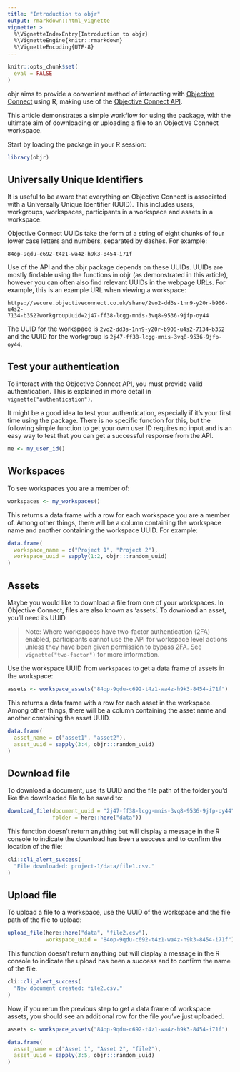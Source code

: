```yaml
---
title: "Introduction to objr"
output: rmarkdown::html_vignette
vignette: >
  %\VignetteIndexEntry{Introduction to objr}
  %\VignetteEngine{knitr::rmarkdown}
  %\VignetteEncoding{UTF-8}
---
```


```r
knitr::opts_chunk$set(
  eval = FALSE
)
```

objr aims to provide a convenient method of interacting with [Objective Connect](https://secure.objectiveconnect.co.uk) using R, making use of the [Objective Connect API](https://secure.objectiveconnect.co.uk/publicapi/1/swagger-ui/index.html).

This article demonstrates a simple workflow for using the package, with the ultimate aim of downloading or uploading a file to an Objective Connect workspace.

Start by loading the package in your R session:

```r
library(objr)
```


## Universally Unique Identifiers

It is useful to be aware that everything on Objective Connect is associated with a Universally Unique Identifier (UUID). This includes users, workgroups, workspaces, participants in a workspace and assets in a workspace. 

Objective Connect UUIDs take the form of a string of eight chunks of four lower case letters and numbers, separated by dashes. For example: 

``` 
84op-9qdu-c692-t4z1-wa4z-h9k3-8454-i71f
```

Use of the API and the objr package depends on these UUIDs. UUIDs are mostly findable using the functions in objr (as demonstrated in this article), however you can often also find relevant UUIDs in the webpage URLs. For example, this is an example URL when viewing a workspace:

```
https://secure.objectiveconnect.co.uk/share/2vo2-dd3s-1nn9-y20r-b906-u4s2-
7134-b352?workgroupUuid=2j47-ff38-lcgg-mnis-3vq8-9536-9jfp-oy44
```

The UUID for the workspace is `2vo2-dd3s-1nn9-y20r-b906-u4s2-7134-b352` and the UUID for the workgroup is `2j47-ff38-lcgg-mnis-3vq8-9536-9jfp-oy44`.


## Test your authentication

To interact with the Objective Connect API, you must provide valid authentication. This is explained in more detail in `vignette("authentication")`.

It might be a good idea to test your authentication, especially if it's your first time using the package. There is no specific function for this, but the following simple function to get your own user ID requires no input and is an easy way to test that you can get a successful response from the API.

```r
me <- my_user_id()
```


## Workspaces

To see workspaces you are a member of:

```r
workspaces <- my_workspaces()
```

This returns a data frame with a row for each workspace you are a member of. Among other things, there will be a column containing the workspace name and another containing the workspace UUID. For example:

```r
data.frame(
  workspace_name = c("Project 1", "Project 2"),
  workspace_uuid = sapply(1:2, objr:::random_uuid)
)
```


## Assets

Maybe you would like to download a file from one of your workspaces. In Objective Connect, files are also known as 'assets'. To download an asset, you'll need its UUID.

> Note: Where workspaces have two-factor authentication (2FA) enabled, participants cannot use the API for workspace level actions unless they have been given permission to bypass 2FA. See `vignette("two-factor")` for more information.

Use the workspace UUID from `workspaces` to get a data frame of assets in the workspace:

```r
assets <- workspace_assets("84op-9qdu-c692-t4z1-wa4z-h9k3-8454-i71f")
```

This returns a data frame with a row for each asset in the workspace. Among other things, there will be a column containing the asset name and another containing the asset UUID.

```r
data.frame(
  asset_name = c("asset1", "asset2"),
  asset_uuid = sapply(3:4, objr:::random_uuid)
)
```


## Download file

To download a document, use its UUID and the file path of the folder you'd like the downloaded file to be saved to:

```r
download_file(document_uuid = "2j47-ff38-lcgg-mnis-3vq8-9536-9jfp-oy44",
              folder = here::here("data"))
```

This function doesn't return anything but will display a message in the R console to indicate the download has been a success and to confirm the location of the file:

```r
cli::cli_alert_success(
  "File downloaded: project-1/data/file1.csv."
)
```


## Upload file

To upload a file to a workspace, use the UUID of the workspace and the file path of the file to upload:

```r
upload_file(here::here("data", "file2.csv"),
            workspace_uuid = "84op-9qdu-c692-t4z1-wa4z-h9k3-8454-i71f")
```

This function doesn't return anything but will display a message in the R console to indicate the upload has been a success and to confirm the name of the file.

```r
cli::cli_alert_success(
  "New document created: file2.csv."
)
```

Now, if you rerun the previous step to get a data frame of workspace assets, you should see an additional row for the file you've just uploaded.

```r
assets <- workspace_assets("84op-9qdu-c692-t4z1-wa4z-h9k3-8454-i71f")
```

```r
data.frame(
  asset_name = c("Asset 1", "Asset 2", "file2"),
  asset_uuid = sapply(3:5, objr:::random_uuid)
)
```

